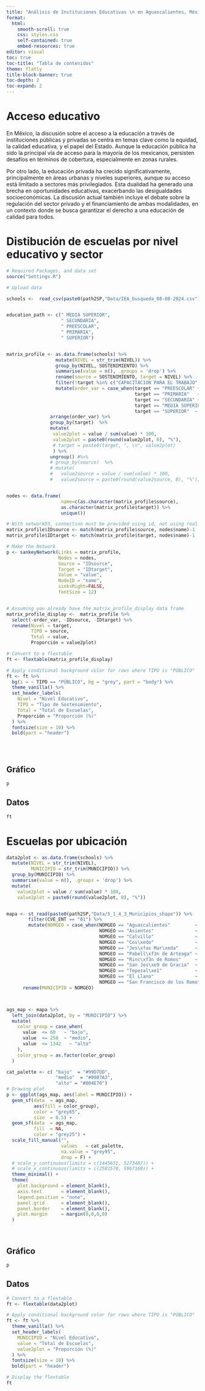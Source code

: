 ```yaml
---
title: "Análisis de Instituciones Educativas \n en Aguascalientes, México"
format:
  html:
    smooth-scroll: true
    css: styles.css
    self-contained: true
    embed-resources: true
editor: visual
toc: true
toc-title: "Tabla de contenidos"
theme: flatly
title-block-banner: true
toc-depth: 2
toc-expand: 2
---
```


# Acceso educativo

En México, la discusión sobre el acceso a la educación a través de instituciones públicas y privadas se centra en temas clave como la equidad, la calidad educativa, y el papel del Estado. Aunque la educación pública ha sido la principal vía de acceso para la mayoría de los mexicanos, persisten desafíos en términos de cobertura, especialmente en zonas rurales.

Por otro lado, la educación privada ha crecido significativamente, principalmente en áreas urbanas y niveles superiores, aunque su acceso está limitado a sectores más privilegiados. Esta dualidad ha generado una brecha en oportunidades educativas, exacerbando las desigualdades socioeconómicas. La discusión actual también incluye el debate sobre la regulación del sector privado y el financiamiento de ambas modalidades, en un contexto donde se busca garantizar el derecho a una educación de calidad para todos.

# Distibución de escuelas por nivel educativo y sector

```r
# Required Packages, and data set
source("Settings.R")

# Upload data

schools <-  read_csv(paste0(path2SP,"Data/IEA_busqueda_08-08-2024.csv")) 


education_path <- c(" MEDIA SUPERIOR",
                    " SECUNDARIA",                  
                    " PREESCOLAR",
                    " PRIMARIA",                
                    " SUPERIOR")


matrix_profile <- as.data.frame(schools) %>%
                  mutate(NIVEL = str_trim(NIVEL)) %>% 
                  group_by(NIVEL, SOSTENIMIENTO) %>%
                  summarise(value = n(), .groups = 'drop') %>%
                  rename(source = SOSTENIMIENTO, target = NIVEL) %>% 
                  filter(!target %in% c("CAPACITACION PARA EL TRABAJO", "ESPECIAL", "CONAFE", "INICIAL")) %>% 
                  mutate(order_var = case_when(target == "PREESCOLAR" ~ 1, 
                                               target == "PRIMARIA"   ~ 2,
                                               target == "SECUNDARIA" ~ 3,
                                               target == "MEDIA SUPERIOR" ~ 4,
                                               target == "SUPERIOR"  ~ 5)) %>% 
                arrange(order_var) %>% 
                group_by(target)  %>%
                mutate(
                 value2plot = value / sum(value) * 100,
                 value2plot = paste0(round(value2plot, 0), "%"), 
                 # target = paste0(target, ", \n", value2plot)
                 ) %>% 
                ungroup() #%>% 
                # group_by(source)  %>%
                # mutate(
                #   value2source = value / sum(value) * 100,
                #   value2source = paste0(round(value2source, 0), "%"))


nodes <- data.frame(
                    name=c(as.character(matrix_profile$source), 
                    as.character(matrix_profile$target)) %>% 
                    unique())

# With networkD3, connection must be provided using id, not using real name like in the links dataframe.. So we need to reformat it.
matrix_profile$IDsource <- match(matrix_profile$source, nodes$name)-1 
matrix_profile$IDtarget <- match(matrix_profile$target, nodes$name)-1

# Make the Network
p <- sankeyNetwork(Links = matrix_profile, 
                   Nodes = nodes,
                   Source = "IDsource", 
                   Target = "IDtarget",
                   Value = "value", 
                   NodeID = "name", 
                   sinksRight=FALSE,
                   fontSize = 12)


# Assuming you already have the matrix_profile_display data frame
matrix_profile_display <-  matrix_profile %>% 
  select(-order_var, -IDsource, -IDtarget) %>% 
  rename(Nivel = target,
         TIPO = source, 
         Total = value,
         Proporción = value2plot)

# Convert to a flextable
ft <- flextable(matrix_profile_display)

# Apply conditional background color for rows where TIPO is "PÚBLICO"
ft <- ft %>%
  bg(i = ~ TIPO == "PÚBLICO", bg = "grey", part = "body") %>%
  theme_vanilla() %>%
  set_header_labels(
    Nivel = "Nivel Educativo",
    TIPO = "Tipo de Sostenimiento",
    Total = "Total de Escuelas",
    Proporción = "Proporción (%)"
  ) %>%
  fontsize(size = 10) %>%
  bold(part = "header")



```

<br>

::: panel-tabset
## Gráfico

```r
p
```

## Datos

```r
ft
```
:::

# Escuelas por ubicación

```r

data2plot <- as.data.frame(schools) %>%
  mutate(NIVEL = str_trim(NIVEL),
         MUNICIPIO = str_trim(MUNICIPIO)) %>% 
  group_by(MUNICIPIO) %>%
  summarise(value = n(), .groups = 'drop') %>%
  mutate(
    value2plot = value / sum(value) * 100,
    value2plot = paste0(round(value2plot, 0), "%")) 


mapa <- st_read(paste0(path2SP,"Data/5_1_4_3_Municipios_shape")) %>% 
        filter(CVE_ENT == "01") %>% 
        mutate(NOMGEO = case_when(NOMGEO == "Aguascalientes"         ~ "AGUASCALIENTES",
                                  NOMGEO == "Asientos"               ~ "ASIENTOS",
                                  NOMGEO == "Calvillo"               ~ "CALVILLO",
                                  NOMGEO == "Cos\xedo"               ~ "COSÍO",
                                  NOMGEO == "Jes\xfas Mar\xeda"      ~ "JESÚS MARÍA",
                                  NOMGEO == "Pabell\xf3n de Arteaga" ~ "ENCARNACIÓN DE DÍAZ",
                                  NOMGEO == "Rinc\xf3n de Romos"     ~ "RINCÓN DE ROMOS",
                                  NOMGEO == "San Jos\xe9 de Gracia"  ~ "SAN JOSÉ DE GRACIA",
                                  NOMGEO == "Tepezal\xe1"            ~ "TEPEZALÁ",
                                  NOMGEO == "El Llano"               ~ "EL LLANO",
                                  NOMGEO == "San Francisco de los Romo" ~ "SAN FRANCISCO DE LOS ROMO")) %>% 
      rename(MUNICIPIO = NOMGEO)



ags_map <- mapa %>%
  left_join(data2plot, by = "MUNICIPIO") %>%
  mutate(
    color_group = case_when(
      value  <= 60   ~ "bajo",
      value  <= 250  ~ "medio",
      value  <= 1342   ~ "alto"
    ),
    color_group = as.factor(color_group)
  )

cat_palette <- c( "bajo"  = "#99D7DD",
                  "medio"  = "#0087A3",
                  "alto" = "#004E70")
# Drawing plot
p <- ggplot(ags_map, aes(label = MUNICIPIO)) +
  geom_sf(data  = ags_map,
          aes(fill = color_group),
          color = "grey65",
          size  = 0.5) +
  geom_sf(data  = ags_map,
          fill  = NA,
          color = "grey25") +
  scale_fill_manual("",
                    values   = cat_palette,
                    na.value = "grey95",
                    drop = F) +
  # scale_y_continuous(limits = c(1445631, 5273487)) +
  # scale_x_continuous(limits = c(2581570, 5967160)) +
  theme_minimal() +
  theme(
    plot.background = element_blank(),
    axis.text       = element_blank(),
    legend.position = "none",
    panel.grid      = element_blank(),
    panel.border    = element_blank(),
    plot.margin     = margin(0,0,0,0)
  )
```

<br>

::: panel-tabset
## Gráfico

```r
p
```

## Datos

```r
# Convert to a flextable
ft <- flextable(data2plot)

# Apply conditional background color for rows where TIPO is "PÚBLICO"
ft <- ft %>%
  theme_vanilla() %>%
  set_header_labels(
    MUNICIPIO = "Nivel Educativo",
    value = "Total de Escuelas",
    value2plot = "Proporción (%)"
  ) %>%
  fontsize(size = 10) %>%
  bold(part = "header")

# Display the flextable
ft

```
:::
